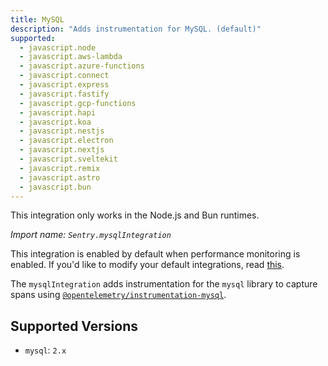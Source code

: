 ```yaml
---
title: MySQL
description: "Adds instrumentation for MySQL. (default)"
supported:
  - javascript.node
  - javascript.aws-lambda
  - javascript.azure-functions
  - javascript.connect
  - javascript.express
  - javascript.fastify
  - javascript.gcp-functions
  - javascript.hapi
  - javascript.koa
  - javascript.nestjs
  - javascript.electron
  - javascript.nextjs
  - javascript.sveltekit
  - javascript.remix
  - javascript.astro
  - javascript.bun
---
```


<Alert level="info">

This integration only works in the Node.js and Bun runtimes.

</Alert>

_Import name: `Sentry.mysqlIntegration`_

This integration is enabled by default when performance monitoring is enabled. If you'd like to modify your default integrations, read [this](./../#modifying-default-integrations).

The `mysqlIntegration` adds instrumentation for the `mysql` library to capture spans using [`@opentelemetry/instrumentation-mysql`](https://www.npmjs.com/package/@opentelemetry/instrumentation-mysql).

## Supported Versions

- `mysql`: `2.x`
